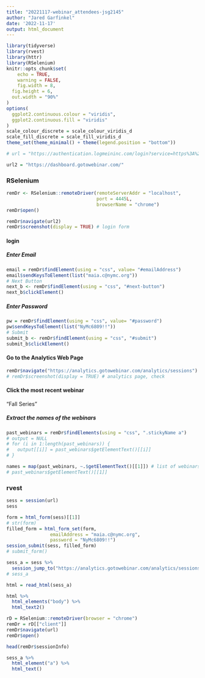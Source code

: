 ```yaml
---
title: "20221117-webinar_attendees-jsg2145"
author: "Jared Garfinkel"
date: '2022-11-17'
output: html_document
---
```


```r
library(tidyverse)
library(rvest)
library(httr)
library(RSelenium)
knitr::opts_chunk$set(
	echo = TRUE,
	warning = FALSE,
	fig.width = 8, 
  fig.height = 6,
  out.width = "90%"
)
options(
  ggplot2.continuous.colour = "viridis",
  ggplot2.continuous.fill = "viridis"
)
scale_colour_discrete = scale_colour_viridis_d
scale_fill_discrete = scale_fill_viridis_d
theme_set(theme_minimal() + theme(legend.position = "bottom"))
```

```r
# url = "https://authentication.logmeininc.com/login?service=https%3A%2F%2Fauthentication.logmeininc.com%2Foauth%2Fapprove%3Fclient_id%3Ddc09563b-c2f3-4156-8d5c-4747b8bdf2ad%26response_type%3Dtoken%26redirect_uri%3Dhttps%253A%252F%252Fdashboard.gotowebinar.com%252Fauthenticate.html%26state%3D%257B%2522path%2522%253A%2522https%253A%252F%252Fdashboard.gotowebinar.com%252F%2522%257D%26login_theme%3Dg2w&theme=g2w"

url2 = "https://dashboard.gotowebinar.com/"
```

### RSelenium

```r
remDr <- RSelenium::remoteDriver(remoteServerAddr = "localhost",
                                 port = 4445L,
                                 browserName = "chrome")
remDr$open()
```

```r
remDr$navigate(url2)
remDr$screenshot(display = TRUE) # login form
```

#### login

##### Enter Email

```r
email = remDr$findElement(using = "css", value= "#emailAddress")
email$sendKeysToElement(list("maia.c@nymc.org"))
# Next Button
next_b <- remDr$findElement(using = "css", "#next-button")
next_b$clickElement()
```

##### Enter Password

```r
pw = remDr$findElement(using = "css", value= "#password")
pw$sendKeysToElement(list("NyMc6809!!"))
# Submit
submit_b <- remDr$findElement(using = "css", "#submit")
submit_b$clickElement()
```

#### Go to the Analytics Web Page

```r
remDr$navigate("https://analytics.gotowebinar.com/analytics/sessions")
# remDr$screenshot(display = TRUE) # analytics page, check
```

#### Click the most recent webinar

"Fall Series"

##### Extract the names of the webinars

```r
past_webinars = remDr$findElements(using = "css", ".stickyName a")
# output = NULL
# for (i in 1:length(past_webinars)) {
#   output[[i]] = past_webinars$getElementText()[[i]]
# }

names = map(past_webinars, ~.$getElementText()[[1]]) # list of webinars, check
# past_webinars$getElementText()[[1]]
```



### rvest

```r
sess = session(url)
sess
```

```r
form = html_form(sess)[[1]]
# str(form)
filled_form = html_form_set(form, 
                emailAddress = "maia.c@nymc.org",
                password = "NyMc6809!!")
session_submit(sess, filled_form)
# submit_form()
```

```r
sess_a = sess %>% 
  session_jump_to("https://analytics.gotowebinar.com/analytics/sessions")
# sess_a
```

```r
html = read_html(sess_a)

html %>% 
  html_elements("body") %>% 
  html_text2()

rD = RSelenium::remoteDriver(browser = "chrome")
remDr = rD[["client"]]
remDr$navigate(url)
remDr$open()

head(remDr$sessionInfo)
```


```r
sess_a %>%
  html_element("a") %>% 
  html_text()
```




